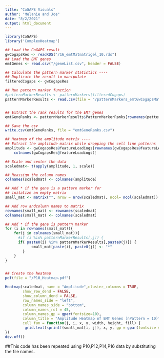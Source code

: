 ```yaml
---
title: "CoGAPS Visuals"
author: "Melanie and Joe"
date: "8/2/2021"
output: html_document
---
```




```r
library(CoGAPS)
library('ComplexHeatmap')
```



```r
## Load the CoGAPS result
gwCogapsRes <- readRDS("/16_emtMatmatrigel_10.rds")
## Load the EMT genes
emtGenes <- read.csv("/geneList.csv", header = FALSE)
```

```r
## Calculate the pattern marker statistics ----
## Duplicate the result to manipulate 
filteredCogaps <- gwCogapsRes

## Run pattern marker function
#patternMarkerResults <- patternMarkers(filteredCogaps)
patternMarkerResults <- read.csv(file = "/patternMarkers_emtGwCogapsMatrigel_10.csv")


## Extract the rank results for the EMT genes
emtGeneRanks <- patternMarkerResults$PatternMarkerRanks[rownames(patternMarkerResults$PatternMarkerRanks) %in% emtGenes$V1, ]

## Save the csv
write.csv(emtGeneRanks, file = "emtGeneRanks.csv")
```


```r
## Heatmap of the amplitude matrix ----
## Extract the amplitude matrix while dropping the cell line patterns
amplitude <- gwCogapsRes@featureLoadings[rownames(gwCogapsRes@featureLoadings) %in% emtGenes$V1, 
    colnames(gwCogapsRes@featureLoadings)]

## Scale and center the data
scaledmat<- t(apply(amplitude, 1, scale))

## Reassign the column names
colnames(scaledmat) <- colnames(amplitude)

## Add * if the gene is a pattern marker for 
## initalize an empty matrix
small_mat <- matrix("", nrow = nrow(scaledmat), ncol= ncol(scaledmat))

## Add row andcolumn names to matrix
rownames(small_mat) <- rownames(scaledmat)
colnames(small_mat) <- colnames(scaledmat)

## Add * if the gene is pattern marker
for (i in rownames(small_mat)){
    for(j in colnames(small_mat)){
      #if (i %in% patternMarkerResults[,j]) { 
      if( paste0(i) %in% patternMarkerResults[,paste0(j)]) {
            small_mat[paste(i), paste0(j)] <- "*"
        }
    }
}


## Create the heatmap
pdf(file = "/P10_Heatmap.pdf")

Heatmap(scaledmat, name = "Amplitude",cluster_columns = TRUE,
        show_row_dend = FALSE, 
        show_column_dend = FALSE,
        row_names_side = "left",
        column_names_side = "bottom",
        column_names_rot = 45,
        column_names_gp = gpar(fontsize=10),
        column_title = "Amplitude Heatmap of EMT Genes (nPattern = 10)",
        cell_fun = function(j, i, x, y, width, height, fill) {
         grid.text(sprintf(small_mat[i, j]), x, y, gp = gpar(fontsize = 10))
})
dev.off()
```

##This code has been repeated using P10,P12,P14,P16 data by substituting the file names. 

